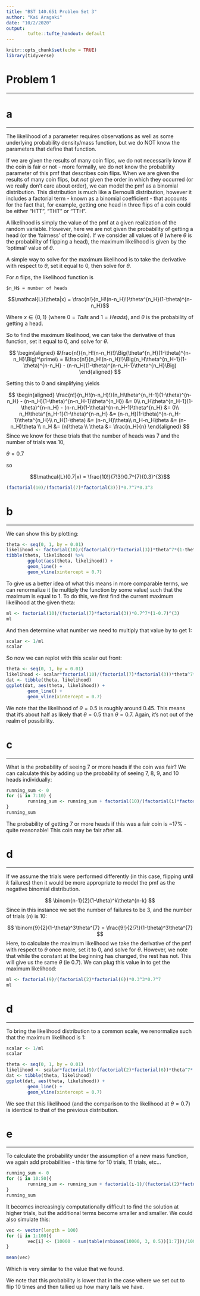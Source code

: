 ```yaml
---
title: "BST 140.651 Problem Set 3"
author: "Kai Aragaki"
date: "10/2/2020"
output: 
        tufte::tufte_handout: default
---
```


```r
knitr::opts_chunk$set(echo = TRUE)
library(tidyverse)
```


# Problem 1

------------------------------------------------------------------------

# a

------------------------------------------------------------------------

The likelihood of a parameter requires observations as well as some underlying probability density/mass function, but we do NOT know the parameters that define that function.

If we are given the results of many coin flips, we do not necessarily know if the coin is fair or not - more formally, we do not know the probability parameter of this pmf that describes coin flips. When we are given the results of many coin flips, but *not* given the order in which they occurred (or we really don't care about order), we can model the pmf as a binomial distribution. This distribution is much like a Bernoulli distribution, however it includes a factorial term - known as a binomial coefficient - that accounts for the fact that, for example, getting one head in three flips of a coin could be either "HTT", "THT" or "TTH".

A likelihood is simply the value of the pmf at a given realization of the random variable. However, here we are not given the probability of getting a head (or the 'fairness' of the coin). If we consider all values of $\theta$ (where $\theta$ is the probability of flipping a head), the maximum likelihood is given by the 'optimal' value of $\theta$.

A simple way to solve for the maximum likelihood is to take the derivative with respect to $\theta$, set it equal to 0, then solve for $\theta$.

For $n$ flips, the likelihood function is 

```marginfigure
$n_H$ = number of heads
```

$$\mathcal{L}(\theta|x) = \frac{n!}{n_H!(n-n_H)!}\theta^{n_H}(1-\theta)^{n-n_H}$$

Where $x \in \{0, 1\}$ (where $0 = Tails$ and $1 = Heads$), and $\theta$ is the probability of getting a head.

So to find the maximum likelihood, we can take the derivative of thus function, set it equal to 0, and solve for $\theta$.

$$
\begin{aligned}
&\frac{n!}{n_H!(n-n_H)!}\Big(\theta^{n_H}(1-\theta)^{n-n_H}\Big)^\prime\\
= &\frac{n!}{n_H!(n-n_H)!}\Big(n_H\theta^{n_H-1}(1-\theta)^{n-n_H} - (n-n_H)(1-\theta)^{n-n_H-1}\theta^{n_H}\Big)
\end{aligned}
$$


Setting this to 0 and simplifying yields

$$
\begin{aligned} 
\frac{n!}{n_H!(n-n_H)!}(n_H\theta^{n_H-1}(1-\theta)^{n-n_H} - (n-n_H)(1-\theta)^{n-n_H-1}\theta^{n_H}) &= 0\\
n_H\theta^{n_H-1}(1-\theta)^{n-n_H} - (n-n_H)(1-\theta)^{n-n_H-1}\theta^{n_H} &= 0\\
n_H\theta^{n_H-1}(1-\theta)^{n-n_H} &= (n-n_H)(1-\theta)^{n-n_H-1}\theta^{n_H}\\
n_H(1-\theta) &= (n-n_H)\theta\\
n_H-n_H\theta &= (n-n_H)\theta \\
n_H &= (n)\theta \\
\theta &= \frac{n_H}{n}
\end{aligned}
$$
Since we know for these trials that the number of heads was 7 and the number of trials was 10,

$\theta = 0.7$

so

$$\mathcal{L}(0.7|x) = \frac{10!}{7!3!}0.7^{7}(0.3)^{3}$$
```r
(factorial(10)/(factorial(7)*factorial(3)))*0.7^7*0.3^3
```


# b

------------------------------------------------------------------------

We can show this by plotting:

```r
theta <- seq(0, 1, by = 0.01)
likelihood <- factorial(10)/(factorial(7)*factorial(3))*theta^7*(1-theta)^(3)  
tibble(theta, likelihood) %>% 
        ggplot(aes(theta, likelihood)) +
        geom_line() + 
        geom_vline(xintercept = 0.7)
```
To give us a better idea of what this means in more comparable terms, we can renormalize it (ie multiply the function by some value) such that the maximum is equal to 1. To do this, we first find the current maximum likelihood at the given theta:

```r
ml <- factorial(10)/(factorial(7)*factorial(3))*0.7^7*(1-0.7)^(3)  
ml
```

And then determine what number we need to multiply that value by to get 1:

```r
scalar <- 1/ml
scalar
```

So now we can replot with this scalar out front:

```r
theta <- seq(0, 1, by = 0.01)
likelihood <- scalar*factorial(10)/(factorial(7)*factorial(3))*theta^7*(1-theta)^(3)  
dat <- tibble(theta, likelihood)
ggplot(dat, aes(theta, likelihood)) +
        geom_line() + 
        geom_vline(xintercept = 0.7)
```

We note that the likelihood of $\theta = 0.5$ is roughly around 0.45. This means that it's about half as likely that $\theta = 0.5$ than $\theta = 0.7$. Again, it's not out of the realm of possibility.

# c

------------------------------------------------------------------------

What is the probability of seeing 7 or more heads if the coin was fair? We can calculate this by adding up the probability of seeing 7, 8, 9, and 10 heads individually:


```r
running_sum <- 0
for (i in 7:10) {
        running_sum <- running_sum + factorial(10)/(factorial(i)*factorial(10-i))*0.5^i*(1-0.5)^(10-i)
}
running_sum
```
The probability of getting 7 or more heads if this was a fair coin is ~17% - quite reasonable! This coin may be fair after all.


# d

------------------------------------------------------------------------

If we assume the trials were performed differently (in this case, flipping until $k$ failures) then it would be more appropriate to model the pmf as the negative binomial distribution. 

$$
\binom{n-1}{2}(1-\theta)^k\theta^{n-k}
$$
Since in this instance we set the number of failures to be 3, and the number of trials ($n$) is 10:

$$
\binom{9}{2}(1-\theta)^3\theta^{7} = \frac{9!}{2!7!}(1-\theta)^3\theta^{7}
$$
Here, to calculate the maximum likelihood we take the derivative of the pmf with respect to $\theta$ once more, set it to 0, and solve for $\theta$. However, we note that while the constant at the beginning has changed, the rest has not. This will give us the same $\theta$ (ie 0.7). We can plug this value in to get the maximum likelihood:

```r
ml <- factorial(9)/(factorial(2)*factorial(6))*0.3^3*0.7^7
ml
```

# d

------------------------------------------------------------------------

To bring the likelihood distribution to a common scale, we renormalize such that the maximum likelihood is 1:


```r
scalar <- 1/ml
scalar
```
```r
theta <- seq(0, 1, by = 0.01)
likelihood <- scalar*factorial(9)/(factorial(2)*factorial(6))*theta^7*(1-theta)^(3)  
dat <- tibble(theta, likelihood)
ggplot(dat, aes(theta, likelihood)) +
        geom_line() + 
        geom_vline(xintercept = 0.7)
```

We see that this likelihood (and the comparison to the likelihood at $\theta = 0.7$) is identical to that of the previous distribution.

# e

------------------------------------------------------------------------

To calculate the probability under the assumption of a new mass function, we again add probabilities - this time for 10 trials, 11 trials, etc...

```r
running_sum <- 0
for (i in 10:50){
        running_sum <- running_sum + factorial(i-1)/(factorial(2)*factorial(i-3))*0.5^(i-3)*0.5^3
}
running_sum
```

It becomes increasingly computationally difficult to find the solution at higher trials, but the additional terms become smaller and smaller. We could also simulate this:

```r
vec <- vector(length = 100)
for (i in 1:100){
        vec[i] <- (10000 - sum(table(rnbinom(10000, 3, 0.5))[1:7]))/10000
}

mean(vec)
```
Which is very similar to the value that we found.

We note that this probability is lower that in the case where we set out to flip 10 times and then tallied up how many tails we have.

